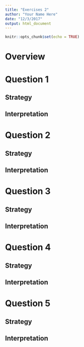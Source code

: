 ```yaml
---
title: "Exercises 2"
author: "Your Name Here"
date: "12/3/2017"
output: html_document
---
```


```r
knitr::opts_chunk$set(echo = TRUE)
```

# Overview

# Question 1

## Strategy

## Interpretation

# Question 2

## Strategy

## Interpretation

# Question 3 

## Strategy

## Interpretation

# Question 4

## Strategy

## Interpretation

# Question 5

## Strategy

## Interpretation
